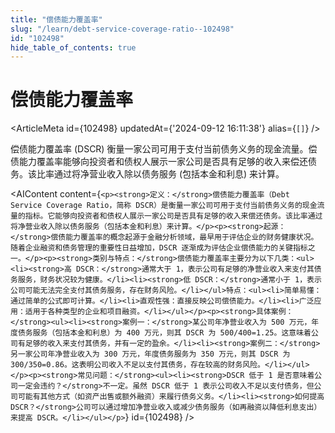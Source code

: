 ```yaml
---
title: "偿债能力覆盖率"
slug: "/learn/debt-service-coverage-ratio--102498"
id: "102498"
hide_table_of_contents: true
---
```



# 偿债能力覆盖率

<ArticleMeta id={102498} updatedAt={'2024-09-12 16:11:38'} alias={`[]`} />
<div className='border-solid border-b border-t-0 my-4 border-[var(--ifm-color-gray-300)]' />

偿债能力覆盖率 (DSCR) 衡量一家公司可用于支付当前债务义务的现金流量。偿债能力覆盖率能够向投资者和债权人展示一家公司是否具有足够的收入来偿还债务。该比率通过将净营业收入除以债务服务 (包括本金和利息) 来计算。

<AIContent content={`<p><strong>定义：</strong>偿债能力覆盖率（Debt Service Coverage Ratio，简称 DSCR）是衡量一家公司可用于支付当前债务义务的现金流量的指标。它能够向投资者和债权人展示一家公司是否具有足够的收入来偿还债务。该比率通过将净营业收入除以债务服务（包括本金和利息）来计算。</p><p><strong>起源：</strong>偿债能力覆盖率的概念起源于金融分析领域，最早用于评估企业的财务健康状况。随着企业融资和债务管理的重要性日益增加，DSCR 逐渐成为评估企业偿债能力的关键指标之一。</p><p><strong>类别与特点：</strong>偿债能力覆盖率主要分为以下几类：<ul><li><strong>高 DSCR：</strong>通常大于 1，表示公司有足够的净营业收入来支付其债务服务，财务状况较为健康。</li><li><strong>低 DSCR：</strong>通常小于 1，表示公司可能无法完全支付其债务服务，存在财务风险。</li></ul>特点：<ul><li>简单易懂：通过简单的公式即可计算。</li><li>直观性强：直接反映公司偿债能力。</li><li>广泛应用：适用于各种类型的企业和项目融资。</li></ul></p><p><strong>具体案例：</strong><ul><li><strong>案例一：</strong>某公司年净营业收入为 500 万元，年度债务服务（包括本金和利息）为 400 万元，则其 DSCR 为 500/400=1.25。这意味着公司有足够的收入来支付其债务，并有一定的盈余。</li><li><strong>案例二：</strong>另一家公司年净营业收入为 300 万元，年度债务服务为 350 万元，则其 DSCR 为 300/350=0.86。这表明公司收入不足以支付其债务，存在较高的财务风险。</li></ul></p><p><strong>常见问题：</strong><ul><li><strong>DSCR 低于 1 是否意味着公司一定会违约？</strong>不一定。虽然 DSCR 低于 1 表示公司收入不足以支付债务，但公司可能有其他方式（如资产出售或额外融资）来履行债务义务。</li><li><strong>如何提高 DSCR？</strong>公司可以通过增加净营业收入或减少债务服务（如再融资以降低利息支出）来提高 DSCR。</li></ul></p>`} id={102498} />
